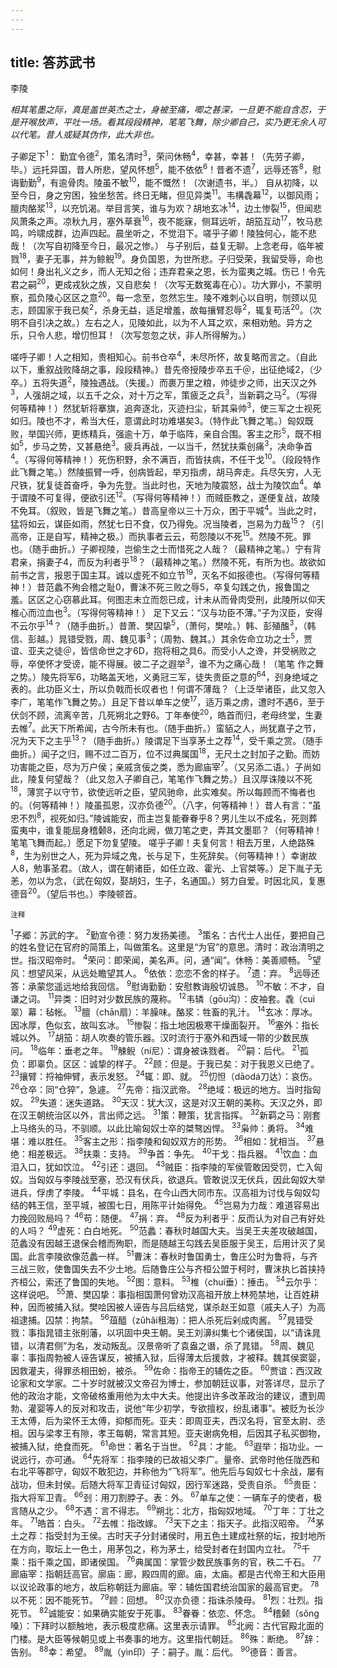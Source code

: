 ```yaml
---
---
---
```

title: 答苏武书
---



李陵

*相其笔墨之际，真是盖世英杰之士，身被至痛，唧之甚深，一旦更不能自含忍，于是开喉放声，平吐一场。看其段段精神，笔笔飞舞，除少卿自己，实乃更无余人可以代笔。昔人或疑其伪作，此大非也。*

子卿足下<sup>1</sup>：
勤宜令德<sup>2</sup>，策名清时<sup>3</sup>，荣问休畅<sup>4</sup>，幸甚，幸甚！（先劳子卿，毕。）远托异国，昔人所悲，望风怀想<sup>5</sup>，能不依依<sup>6</sup>！昔者不遗<sup>7</sup>，远辱还答<sup>8</sup>，慰诲勤勤<sup>9</sup>，有逾骨肉。陵虽不敏<sup>10</sup>，能不慨然！（次谢遗书，半。）
自从初降，以至今日，身之穷困，独坐愁苦。终日无睹，但见异类<sup>11</sup>。韦構毳幕<sup>12</sup>，以御风雨；膻肉酪浆<sup>13</sup>，以充饥渴。举目言笑，谁与为欢？胡地玄冰<sup>14</sup>，边土惨裂<sup>15</sup>，但闻悲风萧条之声。凉秋九月，塞外草衰<sup>16</sup>，夜不能寐，侧耳远听，胡笳互动<sup>17</sup>，牧马悲鸣，吟啸成群，边声四起。晨坐听之，不觉泪下。嗟乎子卿！陵独何心，能不悲哉！（次写自初降至今日，最况之惨。）
与子别后，益复无聊。上念老母，临年被戮<sup>18</sup>，妻子无事，并为鲸鲵<sup>19</sup>。身负国恩，为世所悲。子归受荣，我留受辱，命也如何！身出礼义之乡，而人无知之俗；违弃君亲之恩，长为蛮夷之城。伤已！令先君之嗣<sup>20</sup>，更成戎狄之族，又自悲矣！（次写无数冤毒在心）。功大罪小，不蒙明察，孤负陵心区区之意<sup>20</sup>。每一念至，忽然忘生。陵不难刺心以自明，刎颈以见志，顾国家于我已矣<sup>2</sup>，杀身无益，适足增羞，故每攘臂忍辱<sup>2</sup>，辄复苟活<sup>20</sup>。（次明不自引决之故。）左右之人，见陵如此，以为不人耳之欢，来相劝勉。异方之乐，只令人悲，增忉怛耳！（次写忽忽之状，非人所得解为。）

嗟呼子卿！人之相知，贵相知心。前书仓卒<sup>4</sup>，未尽所怀，故复略而言之。（自此以下，重叙战败降胡之事，段段精神。）昔先帝授陵步卒五千＠，出征绝域2，（少卒。）五将失道<sup>2</sup>，陵独遇战。（失援。）而裹万里之粮，帅徒步之师，出天汉之外<sup>3</sup>，人强胡之域，以五千之众，对十万之军，策疲乏之兵<sup>3</sup>，当新羁之马<sup>2</sup>。（写得何等精神！）然犹斩将搴旗，追奔逐北，灭迹扫尘，斩其枭帅<sup>3</sup>，使三军之士视死如归。陵也不才，希当大任，意谓此时功难堪矣3。（特作此飞舞之笔。）匈奴既败，举国兴师，更练精兵，强逾十万，单于临阵，亲自合围。客主之形<sup>5</sup>，既不相如<sup>5</sup>，步马之势，又甚悬绝<sup>3</sup>。疲兵再战，一以当千，然犹扶乘创痛<sup>3</sup>，决命争首<sup>4</sup>。（写得何等精神！）死伤积野，余不满百，而皆扶病，不任干戈<sup>10</sup>。（段段特作此飞舞之笔。）然陵振臂一呼，创病皆起，举刃指虏，胡马奔走。兵尽矢穷，人无尺铁，犹复徒首奋呼，争为先登。当此时也，天地为陵震怒，战士为陵饮血<sup>4</sup>。单于谓陵不可复得，便欲引还<sup>12</sup>。（写得何等精神！）而贼臣教之，遂便复战，故陵不免耳。（叙败，皆是飞舞之笔。）昔高皇帝以三十万众，困于平城<sup>4</sup>。当此之时，猛将如云，谋臣如雨，然犹七日不食，仅乃得免。况当陵者，岂易为力哉<sup>15</sup>？（引高帝，正是自写，精神之极。）而执事者云云，苟怨陵以不死<sup>15</sup>。然陵不死。罪也。（随手曲折。）子卿视陵，岂偷生之士而惜死之人哉？（最精神之笔。）宁有背君亲，捐妻子4，而反为利者乎<sup>18</sup>？（最精神之笔。）然陵不死，有所为也。故欲如前书之言，报恩于国主耳。诚以虚死不如立节<sup>19</sup>，灭名不如报德也。（写得何等精神！）昔范蠡不殉会稽之耻0，曹沫不死三败之辱5，卒复勾践之仇，报鲁国之羞。区区之心窃慕此耳。何图志未立而怨已成，计未从而骨肉受刑，此陵所以仰天椎心而泣血也<sup>3</sup>。（写得何等精神！）
足下又云：“汉与功臣不薄。”子为汉臣，安得不云尔乎<sup>14</sup>？（随手曲折。）昔萧、樊囚挚<sup>5</sup>，（萧何，樊哙。）韩、彭殖醢<sup>3</sup>，（韩信、彭越。）晁错受戮，周、魏见事<sup>3</sup>；（周勃、魏其。）其余佐命立功之士<sup>5</sup>，贾谊、亚夫之徒＠，皆信命世之才6D，抱将相之具6。而受小人之谗，并受祸败之辱，卒使怀才受谤，能不得展。彼二子之遐举<sup>3</sup>，谁不为之痛心哉！（笔笔
作之舞之势。）陵先将军6，功略盖天地，义勇冠三军，徒失贵臣之意的<sup>64</sup>，刭身绝域之表的。此功臣义士，所以负戟而长叹者也！何谓不薄哉？（上泛举诸臣，此又忽入李广，笔笔作飞舞之势。）且足下昔以单车之使<sup>17</sup>，适万乘之虏，遭时不遇6，至于伏剑不顾，流离辛苦，几死朔北之野6。丁年奉使<sup>20</sup>，皓首而归，老母终堂，生妻去帷<sup>7</sup>。此天下所希闻，古今所未有也。（随手曲折。）蛮貊之人，尚犹嘉子之节，况为天下之主乎<sup>13</sup>？（随手曲折。）陵谓足下当享茅土之荐<sup>14</sup>，受千乘之赏。（随手曲折。）闻子之归，赐不过二百万，位不过典属国<sup>18</sup>，无尺土之封加子之勤。而妨功害能之臣，尽为万户侯；亲戚贪佞之类，悉为廊庙宰<sup>7</sup>。（又另添二语。）子尚如此，陵复何望哉？（此又忽入子卿自己，笔笔作飞舞之势。）且汉厚诛陵以不死<sup>18</sup>，薄赏子以守节，欲使远听之臣，望风驰命，此实难矣。所以每顾而不悔者也的。（何等精神！）陵虽孤恩，汉亦负德<sup>20</sup>。（八字，何等精神！）昔人有言：“虽忠不烈<sup>8</sup>，视死如归。”陵诚能安，而主岂复能眷眷乎8？男儿生以不成名，死则葬蛮夷中，谁复能屈身稽颡8，还向北阙，做刀笔之吏，弄其文墨耶？（何等精神！笔笔飞舞而起。）愿足下勿复望陵。
嗟乎子卿！夫复何言！相去万里，人绝路殊<sup>8</sup>，生为别世之人，死为异域之鬼，长与足下，生死辞矣。（何等精神！）幸谢故人8，勉事圣君。（故人，谓在朝诸臣，如任立政、霍光、上官桀等。）足下胤子无恙，勿以为念，（武在匈奴，娶胡妇，生子，名通国。）努力自爱。时因北风，复惠德音<sup>20</sup>。（望后书也。）李陵顿首。

<sup>注释</sup>

<sup>1</sup>子郷：苏武的字。
<sup>2</sup>勤宣令德：努力发扬美德。
<sup>3</sup>策名：古代士人出任，要把自己的姓名登记在官府的简策上，叫做策名。这里是“为官”的意思。清时：政治清明之世。指汉昭帝时。
<sup>4</sup>荣问：即荣闻，美名声。问，通“闻”。休畅：美善顺畅。
<sup>5</sup>望风：想望风采，从远处瞻望其人。
<sup>6</sup>依依：恋恋不舍的样子。
<sup>7</sup>遗：弃。
<sup>8</sup>远辱还答：承蒙您遥远地给我回信。
<sup>9</sup>慰诲勤勤：安慰教诲殷切诚恳。
<sup>10</sup>不敏：不才，自谦之词。
<sup>11</sup>异类：旧时对少数民族的蔑称。
<sup>12</sup>韦辚（gōu沟）：皮袖套。毳（cuì翠）幕：毡帐。
<sup>13</sup>膻（chān扇）：羊臊味。酪浆：牲畜的乳汁。
<sup>14</sup>玄冰：厚冰。因冰厚，色似玄，故叫玄冰。
<sup>15</sup>惨裂：指土地因极寒干燥面裂开。
<sup>16</sup>塞外：指长城以外。
<sup>17</sup>胡笳：胡人吹奏的管乐器。汉时流行于塞外和西域一带的少数民族问。
<sup>18</sup>临年：垂老之年。
<sup>19</sup>觫鲵（ní尼）：谓身被诛戮者。
<sup>20</sup>嗣：后代。
<sup>21</sup>孤负：即辜负。区区：诚挚的样子。
<sup>22</sup>顾：但是。于我已矣：对于我恩义已绝了。
<sup>23</sup>攘臂：捋袖伸臂，表示发怒。
<sup>24</sup>辄：即、就。
<sup>25</sup>忉怛（dāodá刀达）：哀伤。
<sup>26</sup>仓卒：同“仓猝”，急遽。
<sup>27</sup>先帝：指汉武帝。
<sup>28</sup>绝域：极远的地方。当时指匈奴。
<sup>29</sup>失道：迷失道路。
<sup>30</sup>天汉：犹大汉，这是对汉王朝的美称。天汉之外，即在汉王朝统治区以外，言出师之远。
<sup>31</sup>策：鞭策，犹言指挥。
<sup>32</sup>新羁之马：刚套上马络头的马，不驯顺。以此比喻匈奴士卒的桀骜凶悍。
<sup>33</sup>枭帅：勇将。
<sup>34</sup>难堪：难以胜任。
<sup>35</sup>客主之形：指李陵和匈奴双方的形势。
<sup>36</sup>相如：犹相当。
<sup>37</sup>悬绝：相差极远。
<sup>38</sup>扶乘：支持。
<sup>39</sup>争首：争先。
<sup>40</sup>干戈：指兵器。
<sup>41</sup>饮血：血泪入口，犹如饮泣。
<sup>42</sup>引还：退回。
<sup>43</sup>贼臣：指李陵的军侯管敢因受罚，亡入匈奴。当匈奴与李陵战至塞，恐汉有伏兵，欲退兵。管敢说汉无伏兵，因此匈奴大举进兵，俘虏了李陵。
<sup>44</sup>平城：县名，在今山西大同市东。汉高祖为讨伐与匈奴勾结的韩王信，至平城，被围七日，用陈平计始得免。
<sup>45</sup>岂易为力哉：难道容易出力挽回败局吗？
<sup>46</sup>苟：随便。
<sup>47</sup>捐：弃。
<sup>48</sup>反为利者乎：反而认为对自己有好处的人吗？
<sup>49</sup>虚死：白白地死。
<sup>50</sup>范蠡：春秋时越国大夫。当吴王夫差攻破越国，范蠡没有因越王退保会稽而殉职，而是随越王勾践去吴臣服于吴王，后用计灭了吴国。此言李陵欲像范蠡一样。
<sup>51</sup>曹沫：春秋时鲁国勇士，鲁庄公时为鲁将，与齐三战三败，使鲁国失去不少土地。后随鲁庄公与齐桓公盟于柯时，曹沫执匕首挟持齐桓公，索还了鲁国的失地。
<sup>52</sup>图：意料。
<sup>53</sup>椎（chuí垂）：捶击。
<sup>54</sup>云尔乎：这样说吧。
<sup>55</sup>萧、樊囚挚：事指相国萧何曾劝汉高祖开放上林苑禁地，让百姓耕种，因而被捕入狱。樊哙因被人诬告与吕后结党，谋杀赵王如意（戚夫人子）为高祖逮捕。囚禁：拘禁。
<sup>56</sup>葅醯（zǔhǎi租海）：把人杀死后剁成肉酱。
<sup>57</sup>晁错受戮：事指晁错主张削藩，以巩固中央王朝。吴王刘濞纠集七个诸侯国，以“请诛晁错，以清君侧”为名，发动叛乱。汉景帝听了袁盎之谮，杀了晁错。
<sup>58</sup>周、魏见辜：事指周勃被人诬告谋反，被捕入狱，后得薄太后援救，才被释。魏其侯窦婴，因救灌夫，得罪丞相田蚡，被杀。
<sup>59</sup>佐命：指帝王的辅佐之臣。
<sup>60</sup>贾谊：西汉政论家和文学家。二十岁时就被汉文帝召为博士，参加朝廷议事，对答详尽，显示了他的政治才能，文帝破格重用他为太中大夫。他提出许多改革政治的建议，遭到周勃、灌婴等人的反对和攻击，说他“年少初学，专欲擅权，纷乱诸事”。被贬为长沙王太傅，后为梁怀王太傅，抑郁而死。亚夫：即周亚夫，西汉名将，官至太尉、丞相。因与梁孝王有隙，孝王每朝，常言其短。亚夫谢病免相，后因其子私买御物，被捕入狱，绝食而死。
<sup>61</sup>命世：著名于当世。
<sup>62</sup>具：才能。
<sup>63</sup>遐举：指功业。一说远行，亦可通。
<sup>64</sup>先将军：指李陵的已故祖父李广。量帝、武帝时他任陇西和右北平等郡守，匈奴不敢犯边，并称他为“飞将军”。他先后与匈奴七十余战，屡有战功，但未封侯。后随大将军卫青征讨匈奴，因行军迷路，受责自杀。
<sup>65</sup>贵臣：指大将军卫青。
<sup>66</sup>刭：用刀割脖子。表：外。
<sup>67</sup>单车之使：一辆车子的使者，极言随从之少。
<sup>68</sup>不遇：言不得志。
<sup>69</sup>朔北：北方，指匈奴地域。
<sup>70</sup>丁年：丁壮之年。
<sup>71</sup>皓首：白头。
<sup>72</sup>去帷：指改嫁。
<sup>73</sup>天下之主：指天子。此指汉昭帝。
<sup>74</sup>茅土之荐：指受封为王侯。古时天子分封诸侯时，用五色土建成社祭的坛，按封地所在方向，取坛上一色土，用茅包之，称为茅土，给受封者在封国内立社。
<sup>75</sup>千乘：指千乘之国，即诸侯国。
<sup>76</sup>典属国：掌管少数民族事务的官，秩二千石。
<sup>77</sup>廊庙宰：指朝廷高官。廓庙：廊，殿四周的廊。庙，太庙。都是古代帝王和大臣用以议论政事的地方，故后称朝廷为廊庙。宰：辅佐国君统治国家的最高官吏。
<sup>78</sup>以不死：因不能死节。
<sup>79</sup>顾：回想。
<sup>80</sup>汉亦负德：指诛杀陵母。
<sup>81</sup>烈：壮烈。指死节。
<sup>82</sup>诚能安：如果确实能安于死事。
<sup>83</sup>眷眷：依恋、怀念。
<sup>84</sup>稽颡（sǒng嗓）：下拜时以额触地，表示极度悲痛。这里表示请罪。
<sup>85</sup>北阙：古代官殿北面的门楼。是大臣等候朝见或上书奏事的地方。这里指代朝廷。
<sup>86</sup>殊：断绝。
<sup>87</sup>辞：告别。
<sup>88</sup>幸：希望。
<sup>89</sup>胤（yìn印）子：嗣子。胤：后代。
<sup>90</sup>德音：善言。